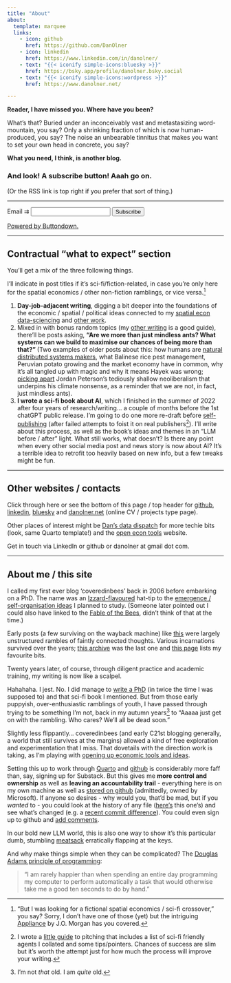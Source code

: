 ```yaml
---
title: "About"
about:
  template: marquee
  links:
    - icon: github
      href: https://github.com/DanOlner
    - icon: linkedin
      href: https://www.linkedin.com/in/danolner/
    - text: "{{< iconify simple-icons:bluesky >}}"
      href: https://bsky.app/profile/danolner.bsky.social
    - text: "{{< iconify simple-icons:wordpress >}}"
      href: https://www.danolner.net/

---
```


**Reader, I have missed you. Where have you been?** 

What’s that? Buried under an inconceivably vast and metastasizing word-mountain, you say? Only a shrinking fraction of which is now human-produced, you say? The noise an unbearable tinnitus that makes you want to set your own head in concrete, you say?

**What you need, I think, is another blog.** 

### And look! A subscribe button! Aaah go on. 

(Or the RSS link is top right if you prefer that sort of thing.)

----


<form
  action="
          https://buttondown.com/api/emails/embed-subscribe/danolner
         "
  method="post"
  class="form-label mt-4"
>
  <label for="email">Email ⇉</label>
  <input type="email" name="email" placeholder="" class="form-control" id="exampleInputEmail1"  />
  <input type="hidden" value="1" name="embed" />
  <input type="submit" value="Subscribe" class="btn btn-primary" />
  <p>
    <a href="https://buttondown.com" target="_blank">
      Powered by Buttondown.
    </a>
  </p>
</form>



----

## Contractual "what to expect" section

You'll get a mix of the three following things. 

I'll indicate in post titles if it's sci-fi/fiction-related, in case you're only here for the spatial economics / other non-fiction ramblings, or vice versa.[^scifitransport]

1. **Day-job-adjacent writing**, digging a bit deeper into the foundations of the economic / spatial / political ideas connected to my [spatial econ data-sciencing](https://danolner.github.io/) and [other work](https://www.danolner.net/).
2. Mixed in with bonus random topics (my [other writing](https://www.danolner.net/#writing-anchor) is a good guide), there'll be posts asking, **"Are we more than just mindless ants? What systems can we build to maximise our chances of being more than that?" **(Two examples of older posts about this: how humans are [natural distributed systems makers](https://coveredinbees.org.archived.website/3adaptivelandscapes.html), what Balinese rice pest management, Peruvian potato growing and the market economy have in common, why it’s all tangled up with magic and why it means Hayek was wrong; [picking apart](https://www.danolner.net/2022/08/jordan-petersons-zombie-climate-ideas) Jordan Peterson's tediously shallow neoliberalism that underpins his climate nonsense, as a reminder that we are not, in fact, just mindless ants).
3. **I wrote a sci-fi book about AI**, which I finished in the summer of 2022 after four years of research/writing... a couple of months before the 1st chatGPT public release. I'm going to do one more re-draft before [self-publishing](https://www.reddit.com/r/selfpublish/) (after failed attempts to foist it on real publishers[^pub]). I'll write about this process, as well as the book's ideas and themes in an "LLM before / after" light. What still works, what doesn't? Is there any point when every other social media post and news story is now about AI? It's a terrible idea to retrofit too heavily based on new info, but a few tweaks might be fun.



----

## Other websites / contacts

Click through here or see the bottom of this page / top header for [github](https://github.com/DanOlner), [linkedin](https://www.linkedin.com/in/danolner/), [bluesky](https://bsky.app/profile/danolner.bsky.social) and [danolner.net](https://www.danolner.net/) (online CV / projects type page).

Other places of interest might be [Dan's data dispatch](https://danolner.github.io/) for more techie bits (look, same Quarto template!) and the [open econ tools](https://danolner.github.io/RegionalEconomicTools/) website.

Get in touch via LinkedIn or github or danolner at gmail dot com.

----

## About me / this site

I called my first ever blog 'coveredinbees' back in 2006 before embarking on a PhD. The name was an [Izzard-flavoured](https://www.youtube.com/watch?v=CYuvLSFFalo) hat-tip to the [emergence / self-organisation ideas](https://coveredinbees.org.archived.website/node/391.html) I planned to study. (Someone later pointed out I could also have linked to the [Fable of the Bees](https://en.wikipedia.org/wiki/The_Fable_of_the_Bees), didn't think of that at the time.)

Early posts (a few surviving on the wayback machine) like [this](queenyandthetanners2006.html) were largely unstructured rambles of faintly connected thoughts. Various incarnations survived over the years; [this archive](https://coveredinbees.org.archived.website/) was the last one and [this page](https://www.danolner.net/#writing-anchor) lists my favourite bits.

Twenty years later, of course, through diligent practice and academic training, my writing is now like a scalpel. 

Hahahaha. I jest. No. I did manage to [write a PhD](https://github.com/DanOlner/PhD-thesis-n-code) (in twice the time I was supposed to) and that sci-fi book I mentioned. But from those early puppyish, over-enthusiastic ramblings of youth, I have passed through trying to be something I'm not, back in my autumn years[^1] to "Aaaaa just get on with the rambling. Who cares? We'll all be dead soon."

Slightly less flippantly... coveredinbees (and early C21st blogging generally, a world that still survives at the margins) allowed a kind of free exploration and experimentation that I miss. That dovetails with the direction work is taking, as I'm playing with [opening up economic tools and ideas](https://coveredinbees.org/posts/prototyping_open_econ_tools/).

Setting this up to work through [Quarto](https://quarto.org/) and [github](https://github.com/DanOlner/coveredinbees) is considerably more faff than, say, signing up for Substack. But this gives me **more control and ownership** as well as **leaving an accountability trail** - everything here is on my own machine as well as [stored on github](https://github.com/DanOlner/coveredinbees) (admittedly, owned by Microsoft). If anyone so desires - why would you, that'd be mad, but if you *wanted* to - you could look at the history of any file ([here's](https://github.com/DanOlner/coveredinbees/commits/master/posts/why_sfd/index.qmd) this one's) and see what's changed (e.g. a [recent commit difference](https://github.com/DanOlner/coveredinbees/commit/78788d0ca8ecbc5e46305a3849a196bf17e16165#diff-b4ac3c529b00f3e9f57376c3dd67f1700d6c2c70e2f62874c67ae7307faf0dae)). You could even sign up to github and [add comments](https://github.com/DanOlner/coveredinbees/issues/new?permalink=https%3A%2F%2Fgithub.com%2FDanOlner%2Fcoveredinbees%2Fblob%2F4426c86ade5bd504d01a72e2ab3df02becc26a5d%2Fposts%2Fwhy_sfd%2Findex.qmd%23L1).

In our bold new LLM world, this is also one way to show it's this particular dumb, stumbling [meatsack](https://www.youtube.com/watch?v=T6JFTmQCFHg) erratically flapping at the keys.

And why make things simple when they can be complicated? The [Douglas Adams principle of programming](https://www.reddit.com/r/quotes/comments/btuvib/i_am_rarely_happier_than_when_spending_an_entire):

> "I am rarely happier than when spending an entire day programming my computer to perform automatically a task that would otherwise take me a good ten seconds to do by hand."


[^1]: I'm not *that* old. I am *quite* old.
[^pub]: I wrote a [little guide](https://www.danolner.net/2023/01/list-of-uk-sci-fi-friendly-literary-agents) to pitching that includes a list of sci-fi friendly agents I collated and some tips/pointers. Chances of success are slim but it's worth the attempt just for how much the process will improve your writing.
[^scifitransport]: "But I was looking for a fictional spatial economics / sci-fi crossover," you say? Sorry, I don't have one of those (yet) but the intriguing [Appliance ](https://www.penguin.co.uk/books/447226/appliance-by-morgan-j-o/9781529115949) by J.O. Morgan has you covered.